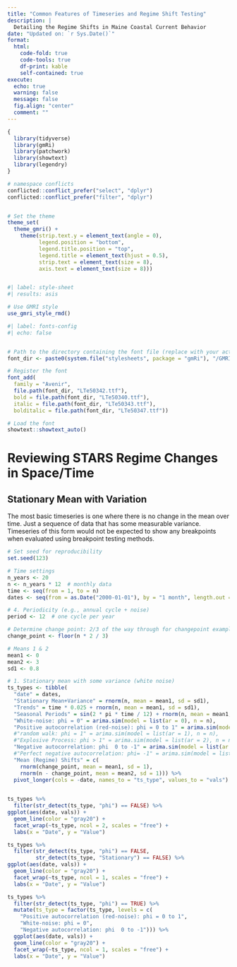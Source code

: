 ```yaml
---
title: "Common Features of Timeseries and Regime Shift Testing"
description: | 
  Detailing the Regime Shifts in Maine Coastal Current Behavior
date: "Updated on: `r Sys.Date()`"
format: 
  html:
    code-fold: true
    code-tools: true
    df-print: kable
    self-contained: true
execute: 
  echo: true
  warning: false
  message: false
  fig.align: "center"
  comment: ""
---
```


```r

{
  library(tidyverse)
  library(gmRi)
  library(patchwork)
  library(showtext)
  library(legendry)
}

# namespace conflicts
conflicted::conflict_prefer("select", "dplyr")
conflicted::conflict_prefer("filter", "dplyr")


# Set the theme
theme_set(
  theme_gmri() +
    theme(strip.text.y = element_text(angle = 0),
          legend.position = "bottom", 
          legend.title.position = "top", 
          legend.title = element_text(hjust = 0.5), 
          strip.text = element_text(size = 8),
          axis.text = element_text(size = 8)))



```


```r
#| label: style-sheet
#| results: asis

# Use GMRI style
use_gmri_style_rmd()
```


```r
#| label: fonts-config
#| echo: false


# Path to the directory containing the font file (replace with your actual path)
font_dir <- paste0(system.file("stylesheets", package = "gmRi"), "/GMRI_fonts/Avenir/")

# Register the font
font_add(
  family = "Avenir",
  file.path(font_dir, "LTe50342.ttf"),
  bold = file.path(font_dir, "LTe50340.ttf"),
  italic = file.path(font_dir, "LTe50343.ttf"),
  bolditalic = file.path(font_dir, "LTe50347.ttf"))

# Load the font
showtext::showtext_auto()

```

# Reviewing STARS Regime Changes in Space/Time



## Stationary Mean with Variation


The most basic timeseries is one where there is no change in the mean over time. Just a sequence of data that has some measurable variance. Timeseries of this form would not be expected to show any breakpoints when evaluated using breakpoint testing methods.


```r
# Set seed for reproducibility
set.seed(123)

# Time settings
n_years <- 20
n <- n_years * 12  # monthly data
time <- seq(from = 1, to = n)
dates <- seq(from = as.Date("2000-01-01"), by = "1 month", length.out = n)

# 4. Periodicity (e.g., annual cycle + noise)
period <- 12  # one cycle per year

# Determine change point: 2/3 of the way through for changepoint example
change_point <- floor(n * 2 / 3)

# Means 1 & 2
mean1 <- 0
mean2 <- 3
sd1 <- 0.8

# 1. Stationary mean with some variance (white noise)
ts_types <- tibble(
  "date" = dates,
  "Stationary Mean+Variance" = rnorm(n, mean = mean1, sd = sd1),
  "Trends" = time * 0.025 + rnorm(n, mean = mean1, sd = sd1),
  "Seasonal Periods" = sin(2 * pi * time / 12) + rnorm(n, mean = mean1, sd = 0.3),
  "White-noise: phi = 0" = arima.sim(model = list(ar = 0), n = n),
  "Positive autocorrelation (red-noise): phi = 0 to 1" = arima.sim(model = list(ar = 0.7), n = n),
  #"random walk: phi = 1" = arima.sim(model = list(ar = 1), n = n),
  #"Explosive Process: phi > 1" = arima.sim(model = list(ar = 2), n = n),
  "Negative autocorrelation: phi  0 to -1" = arima.sim(model = list(ar = -.7), n = n),
  #"Perfect negative autocorrelation: phi= -1" = arima.sim(model = list(ar = -1), n = n),
  "Mean (Regime) Shifts" = c(
    rnorm(change_point, mean = mean1, sd = 1),
    rnorm(n - change_point, mean = mean2, sd = 1))) %>% 
  pivot_longer(cols = -date, names_to = "ts_type", values_to = "vals")
  
```


```r
ts_types %>% 
  filter(str_detect(ts_type, "phi") == FALSE) %>% 
ggplot(aes(date, vals)) +
  geom_line(color = "gray20") +
  facet_wrap(~ts_type, ncol = 2, scales = "free") +
  labs(x = "Date", y = "Value")
```




```r
ts_types %>% 
  filter(str_detect(ts_type, "phi") == FALSE,
         str_detect(ts_type, "Stationary") == FALSE) %>% 
ggplot(aes(date, vals)) +
  geom_line(color = "gray20") +
  facet_wrap(~ts_type, ncol = 1, scales = "free") +
  labs(x = "Date", y = "Value")
```



```r
ts_types %>% 
  filter(str_detect(ts_type, "phi") == TRUE) %>% 
  mutate(ts_type = factor(ts_type, levels = c(
    "Positive autocorrelation (red-noise): phi = 0 to 1",
    "White-noise: phi = 0",
    "Negative autocorrelation: phi  0 to -1"))) %>% 
  ggplot(aes(date, vals)) +
  geom_line(color = "gray20") +
  facet_wrap(~ts_type, ncol = 1, scales = "free") +
  labs(x = "Date", y = "Value")
```

